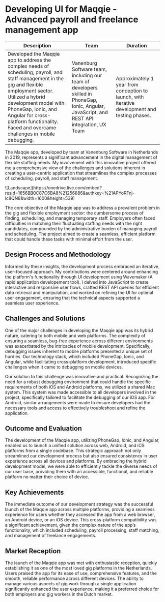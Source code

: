 

# Developing UI for Maqqie - Advanced payroll and freelance management app

| Description | Team | Duration |
|-------------|------|----------|
| Developed the Maqqie app to address the complex needs of scheduling, payroll, and staff management in the gig and flexible employment sector. Utilized a hybrid development model with PhoneGap, Ionic, and Angular for cross-platform functionality. Faced and overcame challenges in mobile debugging. | Vanenburg Software team, including our team of developers skilled in PhoneGap, Ionic, Angular, JavaScript, and REST API integration, UX Team | Approximately 1 year from conception to launch, with iterative development and testing phases. |




The Maqqie app, developed by team at Vanenburg Software in Netherlands in 2019, 
represents a significant advancement in the digital management of flexible staffing needs.
My involvement with this innovative project offered me a comprehensive view of the challenges 
and solutions inherent in creating a user-centric application that streamlines the complex 
processes of scheduling, payroll, and staff management.

  
<Bleed >
  ![Landscape](https://onedrive.live.com/embed?resid=1656BB0C87C6BA8%21256886&authkey=%21APYoRFnj-lc8QN8&width=1600&height=539)
</Bleed>

The core objective of the Maqqie app was to address a prevalent problem in the gig and flexible employment 
sector: the cumbersome process of finding, scheduling, and managing temporary staff. Employers often 
faced difficulties in matching their fluctuating staffing needs with the right candidates, compounded 
by the administrative burden of managing payroll and scheduling. The project aimed to create a seamless, 
efficient platform that could handle these tasks with minimal effort from the user.

## Design Process and Methodology
Informed by these insights, the development process embraced an iterative, user-focused approach. 
My contributions were centered around enhancing the platform's functionality through UI development using Wavemaker (A rapid application developement tool). 
I delved into JavaScript to create interactive and responsive user flows, crafted REST API queries 
for efficient data retrieval and manipulation, and worked on refining the UI for optimal user engagement, 
ensuring that the technical aspects supported a seamless user experience.

## Challenges and Solutions
One of the major challenges in developing the Maqqie app was its hybrid nature, catering to both mobile 
and web platforms. The complexity of ensuring a seamless, bug-free experience across different environments 
was exacerbated by the intricacies of mobile development. Specifically, debugging issues inherent to mobile 
platforms presented a unique set of hurdles. Our technology stack, which included PhoneGap, Ionic, and Angular, 
while facilitating cross-platform development, introduced specific challenges when it came to debugging on 
mobile devices.

Our solution to this challenge was innovative and practical. Recognizing the need for a robust debugging 
environment that could handle the specific requirements of both iOS and Android platforms, we utilized a 
shared Mac system. This system was made accessible to all developers involved in the project, specifically 
tailored to facilitate the debugging of our iOS app. For Android, similar arrangements were made to ensure 
developers had the necessary tools and access to effectively troubleshoot and refine the application.

## Outcome and Evaluation
The development of the Maqqie app, utilizing PhoneGap, Ionic, and Angular, enabled us to launch a unified 
solution across web, Android, and iOS platforms from a single codebase. This strategic approach not only 
streamlined our development process but also ensured consistency in user experience across all devices and 
platforms. By embracing the hybrid development model, we were able to efficiently tackle the diverse needs 
of our user base, providing them with an accessible, functional, and reliable platform no matter their 
choice of device.

## Key Achievements
The immediate outcome of our development strategy was the successful launch of the Maqqie app across multiple 
platforms, providing a seamless experience for users whether they accessed the app from a web browser, an 
Android device, or an iOS device. This cross-platform compatibility was a significant achievement, given the 
complex nature of the app’s functionality, which included scheduling, payroll processing, staff matching, and 
management of freelance engagements.

## Market Reception
The launch of the Maqqie app was met with enthusiastic reception, quickly establishing it as one of the most 
loved gig platforms in the Netherlands. Users praised the app for its ease of use, comprehensive features, 
and the smooth, reliable performance across different devices. The ability to manage various aspects of gig
work through a single application significantly enhanced the user experience, making it a preferred choice 
for both employers and gig workers in the Dutch market.



